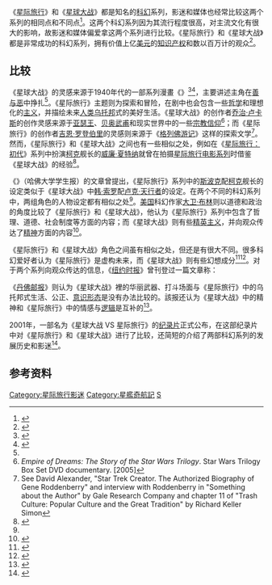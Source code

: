 {{noteTA
|T=zh-cn:星际旅行与星球大战的比较;zh-tw:星艦奇航記與星際大戰的比較;zh-hk:星空奇遇記與星球大戰的比較;zh-sg:星际旅行与星球大战的比较;zh-mo:星空奇遇記與星球大戰的比較;
|G1=星際大戰
|G2=StarTrek
}}
{{Pathnav|星际旅行}}
{{Pathnav|星球大战}}
《[[星际旅行|星际旅行]]》和《[[星球大战|星球大战]]》都是知名的[[科幻|科幻]]系列，影迷和媒体也经常比较这两个系列的相同点和不同点<ref name="forbes">{{cite web|url=http://www.forbes.com/business/2005/05/16/cx_de_0516match.html |title=Star Wars Vs. Star Trek |accessdate=2007-09-13 |author=David M. Ewalt |date=2005-05-18 |publisher=Forbes |archiveurl=https://web.archive.org/web/20050519004106/http://www.forbes.com/business/2005/05/16/cx_de_0516match.html |archivedate=2005-05-19 |deadurl=yes }}</ref>。这两个科幻系列因为其流行程度很高，对主流文化有很大的影响，故影迷和媒体偏爱拿这两个系列进行比较。《星际旅行》和《星球大战》都是非常成功的科幻系列，拥有价值上亿[[美元|美元]]的[[知识产权|知识产权]]和数以百万计的观众<ref name=HC>{{citation|url=http://www.thecrimson.com/article.aspx?ref=130035|title=Trekkers VS Lucasites|date=1999-05-14|author=Richard Ho|work=[[哈佛克里姆森報|The Harvard Crimson]]|accessdate=2011-10-27|archive-date=2009-05-18|archive-url=https://web.archive.org/web/20090518070046/http://www.thecrimson.com/article.aspx?ref=130035|dead-url=no}}</ref>。

==比较==
《星球大战》的灵感来源于1940年代的一部系列漫畫《{{tsl|en|Flash Gordon|飞侠哥顿}}》<ref>{{citation|title=Adventure films ride back out of the sunset|publisher=The Washington Times|date=2001-01-11|author=John M. Whalen|url=http://www.highbeam.com/doc/1G1-69003346.html|access-date=2011-10-27|archive-url=https://web.archive.org/web/20121021042817/http://www.highbeam.com/doc/1G1-69003346.html|archive-date=2012-10-21|dead-url=yes}}</ref><ref>{{cite web|url= http://app.atmovies.com.tw/movie/ffen40080745/|title= 飛俠哥頓 Flash Gordon|publisher= @movies[[開眼電影網|開眼電影網]]|deadurl= yes|archiveurl= https://web.archive.org/web/20150402134813/http://app.atmovies.com.tw/movie/ffen40080745/|archivedate= 2015-04-02}}</ref>，主要讲述主角在[[善|善与恶]]中挣扎<ref name=HC/>。《星际旅行》主题则为探索和冒险，在剧中也会包含一些[[哲学|哲学]]和理想化的[[主义|主义]]，并描绘未来[[人类|人类]][[乌托邦|乌托邦]]式的美好生活。《星球大战》的创作者[[乔治·卢卡斯|乔治·卢卡斯]]的创作灵感来源于[[亚瑟王|亚瑟王]]、[[贝奥武甫|贝奥武甫]]和现实世界中的一些[[宗教信仰|宗教信仰]]<ref name=Dreams>''Empire of Dreams: The Story of the Star Wars Trilogy''. Star Wars Trilogy Box Set DVD documentary. [2005]</ref>；而《星际旅行》的创作者[[吉恩·罗登伯里|吉恩·罗登伯里]]的灵感则来源于《[[格列佛游记|格列佛游记]]》这样的探索文学<ref>See David Alexander, "Star Trek Creator. The Authorized Biography of Gene Roddenberry" and interview with Roddenberry in "Something about the Author" by Gale Research Company and chapter 11 of "Trash Culture: Popular Culture and the Great Tradition" by Richard Keller Simon</ref>。然而，《星际旅行》和《星球大战》之间也有一些相似之处，例如在《[[星际旅行：初代|星际旅行：初代]]》系列中扮演[[詹姆斯·泰比里厄斯·柯克|柯克]]舰长的[[威廉·夏特纳|威廉·夏特纳]]就曾在拍摄[[星际旅行电影列表|星际旅行电影系列]]时借鉴《星球大战》的经验<ref name="dominguez19990517">{{cite news | url=http://articles.nydailynews.com/1999-05-17/entertainment/18105136_1_star-trek-memories-william-shatner-convention-speaker | title=William Shatner's Trek Never Ends The Actor-author Keeps Seeking New Challenges While Feeding Fans' Hunger For All Things Kirk | work=New York Daily News | date=1999-05-17 | accessdate=2011-10-14 | author=Dominguez, Robert | archive-date=2012-01-12 | archive-url=https://web.archive.org/web/20120112134840/http://articles.nydailynews.com/1999-05-17/entertainment/18105136_1_star-trek-memories-william-shatner-convention-speaker | dead-url=no }}</ref>。

《{{tsl|en|The Harvard Crimson|哈佛緋紅}}》（哈佛大学学生报）的文章曾提出，《星际旅行》系列中的[[斯波克|斯波克]]配[[詹姆斯·泰比里厄斯·柯克|柯克]]舰长的设定类似于《星球大战》中[[韩·索罗|韩·索罗]]配[[卢克·天行者|卢克·天行者]]的设定。在两个不同的科幻系列中，两组角色的人物设定都有相似之处<ref name=HC/>。[[美国|美国]]科幻作家[[大卫·布林|大卫·布林]]则以道德和政治的角度比较了《星际旅行》和《星球大战》，他认为《星际旅行》系列中包含了哲理、道德、社会制度等方面的内容；而《星球大战》则有些[[精英主义|精英主义]]，并向观众传达了[[精神|精神]]方面的内容<ref>{{citation|publisher=Salon|author=David Brin|url=http://www.salon.com/ent/movies/feature/1999/06/15/brin_main|date=1999-06-15|title="Star Wars" despots vs. "Star Trek" populists|accessdate=2011-10-27|archive-date=2010-01-18|archive-url=https://web.archive.org/web/20100118124007/http://www.salon.com/ent/movies/feature/1999/06/15/brin_main/|dead-url=no}}</ref>。

《星际旅行》和《星球大战》角色之间虽有相似之处，但还是有很大不同。很多科幻爱好者认为《星际旅行》是虚构未来，而《星球大战》则有些幻想成分<ref>{{cite web|url=http://www.wired.com/geekdad/2009/08/great-geek-debates-star-trek-vs-star-wars/|title=Great Geek Debates: Star Trek vs. Star Wars|last=Blum|first=Matt|date=2009-08-05|work=GeekDad|publisher=Wired.com|accessdate=2009-10-12|archive-date=2013-12-06|archive-url=https://web.archive.org/web/20131206003814/http://www.wired.com/geekdad/2009/08/great-geek-debates-star-trek-vs-star-wars|dead-url=no}}</ref><ref>{{cite book|last=Geraghty|first=Lincoln|title=Living with Star Trek: American culture and the Star Trek universe|publisher=I. B. Tauris|year=2007|pages=232|chapter=Myth: Star Trek and Star Wars|isbn=1845112652|url=http://books.google.co.uk/books?id=tS2Pasjx0igC&pg=PA65|access-date=2011-10-27|archive-date=2016-04-15|archive-url=https://web.archive.org/web/20160415232446/https://books.google.co.uk/books?id=tS2Pasjx0igC&pg=PA65|dead-url=no}}</ref>。对于两个系列向观众传达的信息，《[[纽约时报|纽约时报]]》曾刊登过一篇文章称：
{{cquote|《星际旅行》的影迷经常围绕星际旅行的科技进行讨论，因为在《星际旅行》的世界裡展示了很多的未来科技。与之相比，在《星球大战》的世界裡的科技是不可能成立的，每个人都知道知道一点，但是没人在乎，因为整个《星球大战》系列根本不是在讲科技的事情，而是在向观众展示剧中的人物个性，他们的精神。人们不会去争论《星球大战》裡第二个[[死星|死星]]如何运作，人们只会讨论摧毁掉死星是否符合道德标准。<ref>{{cite news|url=http://www.nytimes.com/1998/10/29/technology/game-theory-star-wars-world-with-a-sense-of-humor.html|title=GAME THEORY; 'Star Wars' World With a Sense of Humor|last=Herz|first=J.C.|date=1998-10-29|work=New York Times|accessdate=2009-10-12}}</ref>}}

《[[丹佛邮报|丹佛邮报]]》则认为《星球大战》裡的华丽武器、打斗场面与《星际旅行》中的乌托邦式生活、公正、[[意识形态|意识形态]]是没有办法比较的。該报还认为《星球大战》中的精神和《星际旅行》中的情感与[[逻辑|逻辑]]是互补的<ref>{{cite news|url=http://www.denverpost.com/entertainment/ci_13518101|title="Star Wars" vs. "Star Trek": The final frontier of marketing is an expanding universe|last=Wenzel|first=John|date=2009-10-11|work=The Denver Post|accessdate=2009-10-12|archive-date=2016-05-08|archive-url=https://web.archive.org/web/20160508151008/http://www.denverpost.com/entertainment/ci_13518101|dead-url=no}}</ref>。

2001年，一部名为《星球大战 VS 星际旅行》的[[纪录片|纪录片]]正式公布，在这部纪录片中对《星际旅行》和《星球大战》进行了比较，还简短的介绍了两部科幻系列的发展历史和影迷<ref>{{cite web |url=http://www.fulvuedrive-in.com/review/822/Star+Wars+Vs+Star+Trek |title=Star Wars vs. Star Trek – The Rivalry Continues |accessdate=2007-09-16 |author=Nicholas Sheffo |date= |work= |publisher=Fulvue Drive-in |archive-date=2019-08-11 |archive-url=https://web.archive.org/web/20190811014201/http://www.fulvuedrive-in.com/review/822/Star+Wars+Vs+Star+Trek |dead-url=no }}</ref>。

==参考资料==
{{reflist}}

{{星际旅行}}
{{Star Wars}}
[[Category:星际旅行影迷|Category:星际旅行影迷]]
[[Category:星艦奇航記|Category:星艦奇航記]]
[[Category:星際大戰|S]]